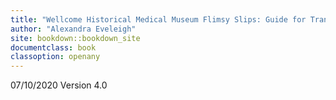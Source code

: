 ```yaml
---
title: "Wellcome Historical Medical Museum Flimsy Slips: Guide for Transcribers"
author: "Alexandra Eveleigh"
site: bookdown::bookdown_site
documentclass: book
classoption: openany
---
```


07/10/2020
Version 4.0
